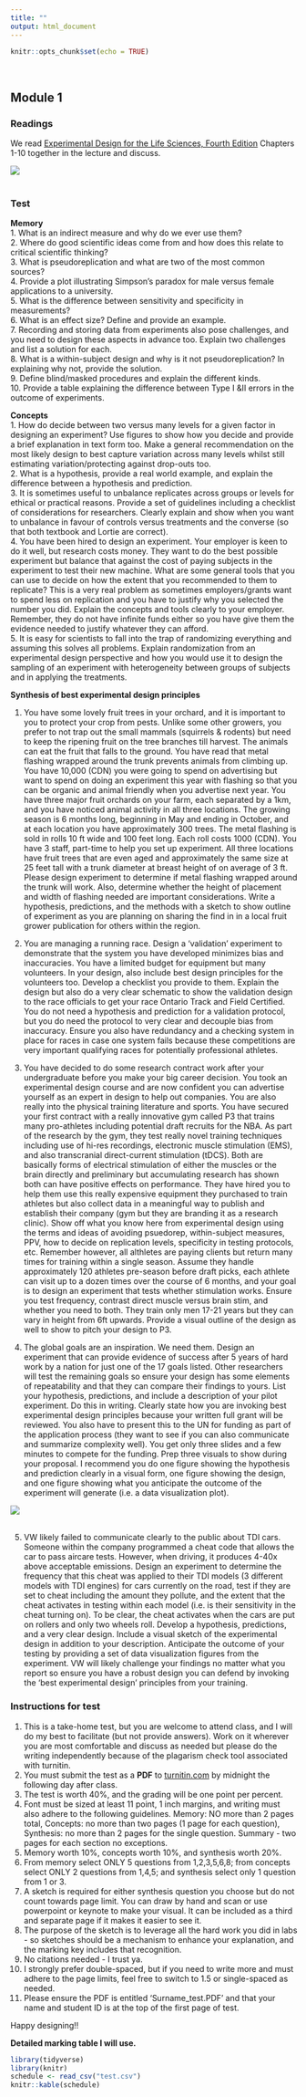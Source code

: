 ```yaml
---
title: ""
output: html_document
---
```


```r
knitr::opts_chunk$set(echo = TRUE)
```
<br>

## Module 1  

### Readings  
We read [Experimental Design for the Life Sciences, Fourth Edition](https://global.oup.com/academic/product/experimental-design-for-the-life-sciences-9780198717355?cc=us&lang=en&) Chapters 1-10 together in the lecture and discuss.  

![](./cover.jpeg)  
<br>

### Test  
**Memory**  
1. What is an indirect measure and why do we ever use them?  
2. Where do good scientific ideas come from and how does this relate to critical scientific thinking?  
3. What is pseudoreplication and what are two of the most common sources?  
4. Provide a plot illustrating Simpson's paradox for male versus female applications to a university.  
5. What is the difference between sensitivity and specificity in measurements?  
6. What is an effect size?  Define and provide an example.  
7. Recording and storing data from experiments also pose challenges, and you need to design these aspects in advance too.  Explain two challenges and list a solution for each.  
8. What is a within-subject design and why is it not pseudoreplication? In explaining why not, provide the solution.  
9. Define blind/masked procedures and explain the different kinds.  
10. Provide a table explaining the difference between Type I &II errors in the outcome of experiments.   

**Concepts**  
1. How do decide between two versus many levels for a given factor in designing an experiment? Use figures to show how you decide and provide a brief explanation in text form too.  Make a general recommendation on the most likely design to best capture variation across many levels whilst still estimating variation/protecting against drop-outs too.  
2. What is a hypothesis, provide a real world example, and explain the difference between a hypothesis and prediction.  
3. It is sometimes useful to unbalance replicates across groups or levels for ethical or practical reasons.  Provide a set of guidelines including a checklist of considerations for researchers.  Clearly explain and show when you want to unbalance in favour of controls versus treatments and the converse (so that both textbook and Lortie are correct).  
4. You have been hired to design an experiment.  Your employer is keen to do it well, but research costs money.  They want to do the best possible experiment but balance that against the cost of paying subjects in the experiment to test their new machine.  What are some general tools that you can use to decide on how the extent that you recommended to them to replicate?  This is a very real problem as sometimes employers/grants want to spend less on replication and you have to justify why you selected the number you did.  Explain the concepts and tools clearly to your employer.  Remember, they do not have infinite funds either so you have give them the evidence needed to justify whatever they can afford.  
5. It is easy for scientists to fall into the trap of randomizing everything and assuming this solves all problems.  Explain randomization from an experimental design perspective and how you would use it to design the sampling of an experiment with heterogeneity between groups of subjects and in applying the treatments.  

**Synthesis of best experimental design principles**  

1. You have some lovely fruit trees in your orchard, and it is important to you to protect your crop from pests.  Unlike some other growers, you prefer to not trap out the small mammals (squirrels & rodents) but need to keep the ripening fruit on the tree branches till harvest.  The animals can eat the fruit that falls to the ground.  You have read that metal flashing wrapped around the trunk prevents animals from climbing up.  You have 10,000 (CDN) you were going to spend on advertising but want to spend on doing an experiment this year with flashing so that you can be organic and animal friendly when you advertise next year.  You have three major fruit orchards on your farm, each separated by a 1km, and you have noticed animal activity in all three locations.  The growing season is 6 months long, beginning in May and ending in October, and at each location you have approximately 300 trees.  The metal flashing is sold in rolls 10 ft wide and 100 feet long.  Each roll costs 1000 (CDN).  You have 3 staff, part-time to help you set up experiment. All three locations have fruit trees that are even aged and approximately the same size at 25 feet tall with a trunk diameter at breast height of on average of 3 ft.  Please design experiment to determine if metal flashing wrapped around the trunk will work.  Also, determine whether the height of placement and width of flashing needed are important considerations.  Write a hypothesis, predictions, and the methods with a sketch to show outline of experiment as you are planning on sharing the find in in a local fruit grower publication for others within the region.  

2. You are managing a running race.  Design a ‘validation’ experiment to demonstrate that the system you have developed minimizes bias and inaccuracies.  You have a limited budget for equipment but many volunteers. In your design, also include best design principles for the volunteers too.  Develop a checklist you provide to them. Explain the design but also do a very clear schematic to show the validation design to the race officials to get your race Ontario Track and Field Certified.  You do not need a hypothesis and prediction for a validation protocol, but you do need the protocol to very clear and decouple bias from inaccuracy.  Ensure you also have redundancy and a checking system in place for races in case one system fails because these competitions are very important qualifying races for potentially professional athletes.  

3. You have decided to do some research contract work after your undergraduate before you make your big career decision.  You took an experimental design course and are now confident you can advertise yourself as an expert in design to help out companies.  You are also really into the physical training literature and sports.  You have secured your first contract with a really innovative gym called P3 that trains many pro-athletes including potential draft recruits for the NBA.  As part of the research by the gym, they test really novel training techniques including use of hi-res recordings, electronic muscle stimulation (EMS), and also transcranial direct-current stimulation (tDCS).  Both are basically forms of electrical stimulation of either the muscles or the brain directly and preliminary but accumulating research has shown both can have positive effects on performance.  They have hired you to help them use this really expensive equipment they purchased to train athletes but also collect data in a meaningful way to publish and establish their company (gym but they are branding it as a research clinic).  Show off what you know here from experimental design using the terms and ideas of avoiding psuedorep, within-subject measures, PPV, how to decide on replication levels, specificity in testing protocols, etc.  Remember however, all althletes are paying clients but return many times for training within a single season.  Assume they handle approximately 120 athletes pre-season before draft picks, each athlete can visit up to a dozen times over the course of 6 months, and your goal is to design an experiment that tests whether stimulation works.  Ensure you test frequency, contrast direct muscle versus brain stim, and whether you need to both.  They train only men 17-21 years but they can vary in height from 6ft upwards.  Provide a visual outline of the design as well to show to pitch your design to P3.  

4. The global goals are an inspiration. We need them. Design an experiment that can provide evidence of success after 5 years of hard work by a nation for just one of the 17 goals listed.  Other researchers will test the remaining goals so ensure your design has some elements of repeatability and that they can compare their findings to yours.
List your hypothesis, predictions, and include a description of your pilot experiment.   Do this in writing.  Clearly state how you are invoking best experimental design principles because your written full grant will be reviewed.  You also have to present this to the UN for funding as part of the application process (they want to see if you can also communicate and summarize complexity well).  You get only three slides and a few minutes to compete for the funding.  Prep three visuals to show during your proposal.  I recommend you do one figure showing the hypothesis and prediction clearly in a visual form, one figure showing the design, and one figure showing what you anticipate the outcome of the experiment will generate (i.e. a data visualization plot).  

![](./SDGS.png)   
<br>

5. VW likely failed to communicate clearly to the public about TDI cars.  Someone within the company programmed a cheat code that allows the car to pass aircare tests.  However, when driving, it produces 4-40x above acceptable emissions.  Design an experiment to determine the frequency that this cheat was applied to their TDI models (3 different models with TDI engines) for cars currently on the road, test if they are set to cheat including the amount they pollute, and the extent that the cheat activates in testing within each model (i.e. is their sensitivity in the cheat turning on).  To be clear, the cheat activates when the cars are put on rollers and only two wheels roll.  Develop a hypothesis, predictions, and a very clear design.  Include a visual sketch of the experimental design in addition to your description.  Anticipate the outcome of your testing by providing a set of data visualization figures from the experiment.  VW will likely challenge your findings no matter what you report so ensure you have a robust design you can defend by invoking the ‘best experimental design’ principles from your training.  

### Instructions for test  
1. This is a take-home test, but you are welcome to attend class, and I will do my best to facilitate (but not provide answers). Work on it wherever you are most comfortable and discuss as needed but please do the writing independently because of the plagarism check tool associated with turnitin.   
2. You must submit the test as a **PDF** to [turnitin.com](http://www.turnitin.com) by midnight the following day after class.  
3. The test is worth 40%, and the grading will be one point per percent.  
4. Font must be sized at least 11 point, 1 inch margins, and writing must also adhere to the following guidelines.  Memory: NO more than 2 pages total, Concepts: no more than two pages (1 page for each question), Synthesis: no more than 2 pages for the single question. Summary - two pages for each section no exceptions.  
5. Memory worth 10%, concepts worth 10%, and synthesis worth 20%. 
6. From memory select ONLY 5 questions from 1,2,3,5,6,8; from concepts select ONLY 2 questions from 1,4,5; and synthesis select only 1 question from 1 or 3.  
7. A sketch is required for either synthesis question you choose but do not count towards page limit.  You can draw by hand and scan or use powerpoint or keynote to make your visual. It can be included as a third and separate page if it makes it easier to see it.  
8. The purpose of the sketch is to leverage all the hard work you did in labs - so sketches should be a mechanism to enhance your explanation, and the marking key includes that recognition.  
9. No citations needed - I trust ya.  
10. I strongly prefer double-spaced, but if you need to write more and must adhere to the page limits, feel free to switch to 1.5 or single-spaced as needed.  
11. Please ensure the PDF is entitled 'Surname_test.PDF' and that your name and student ID is at the top of the first page of test.  

Happy designing!!  


**Detailed marking table I will use.**    
```r
library(tidyverse)
library(knitr)
schedule <- read_csv("test.csv")
knitr::kable(schedule)

```











